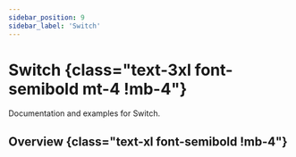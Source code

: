 ```yaml
---
sidebar_position: 9
sidebar_label: 'Switch'
---
```


# Switch {class="text-3xl font-semibold mt-4 !mb-4"}

Documentation and examples for Switch.

## Overview {class="text-xl font-semibold !mb-4"}

<Overview />

